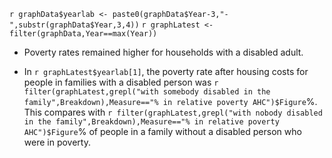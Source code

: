 `r graphData$yearlab <- paste0(graphData$Year-3,"-",substr(graphData$Year,3,4))`
`r graphLatest <- filter(graphData,Year==max(Year))`

* Poverty rates remained higher for households with a disabled adult. 

* In `r graphLatest$yearlab[1]`, the poverty rate after housing costs for people in families with a disabled person was `r filter(graphLatest,grepl("with somebody disabled in the family",Breakdown),Measure=="% in relative poverty AHC")$Figure`%. This compares with `r filter(graphLatest,grepl("with nobody disabled in the family",Breakdown),Measure=="% in relative poverty AHC")$Figure`% of people in a family without a disabled person who were in poverty.
